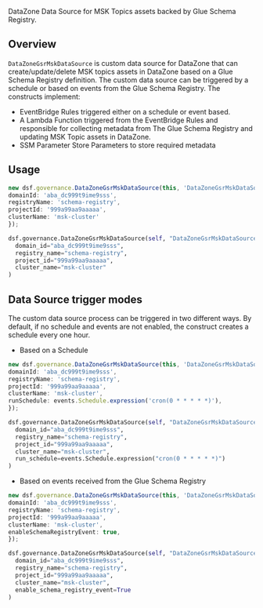 <!-- This file is generated, do not modify directly, update the README.md in framework/src/governance -->



DataZone Data Source for MSK Topics assets backed by Glue Schema Registry.

## Overview

`DataZoneGsrMskDataSource` is custom data source for DataZone that can create/update/delete MSK topics assets in DataZone based on a Glue Schema Registry definition. The custom data source can be triggered by a schedule or based on events from the Glue Schema Registry. The constructs implement:
- EventBridge Rules triggered either on a schedule or event based.
- A Lambda Function triggered from the EventBridge Rules and responsible for collecting metadata from The Glue Schema Registry and updating MSK Topic assets in DataZone.
- SSM Parameter Store Parameters to store required metadata

## Usage

<Tabs>
  <TabItem value="typescript" label="TypeScript" default>

  ```typescript
new dsf.governance.DataZoneGsrMskDataSource(this, 'DataZoneGsrMskDataSource', {
  domainId: 'aba_dc999t9ime9sss',
  registryName: 'schema-registry',
  projectId: '999a99aa9aaaaa',
  clusterName: 'msk-cluster'
});
  ```
  
  </TabItem>
  <TabItem value="python" label="Python">

  ```python
dsf.governance.DataZoneGsrMskDataSource(self, "DataZoneGsrMskDataSource",
    domain_id="aba_dc999t9ime9sss",
    registry_name="schema-registry",
    project_id="999a99aa9aaaaa",
    cluster_name="msk-cluster"
)
  ```

  </TabItem>
</Tabs>

## Data Source trigger modes

The custom data source process can be triggered in two different ways. By default, if no schedule and events are not enabled, the construct creates a schedule every one hour.
- Based on a Schedule

<Tabs>
  <TabItem value="typescript" label="TypeScript" default>

  ```typescript
new dsf.governance.DataZoneGsrMskDataSource(this, 'DataZoneGsrMskDataSource', {
  domainId: 'aba_dc999t9ime9sss',
  registryName: 'schema-registry',
  projectId: '999a99aa9aaaaa',
  clusterName: 'msk-cluster',
  runSchedule: events.Schedule.expression('cron(0 * * * * *)'),
});
  ```
  
  </TabItem>
  <TabItem value="python" label="Python">

  ```python
dsf.governance.DataZoneGsrMskDataSource(self, "DataZoneGsrMskDataSource",
    domain_id="aba_dc999t9ime9sss",
    registry_name="schema-registry",
    project_id="999a99aa9aaaaa",
    cluster_name="msk-cluster",
    run_schedule=events.Schedule.expression("cron(0 * * * * *)")
)
  ```

  </TabItem>
</Tabs>

- Based on events received from the Glue Schema Registry

<Tabs>
  <TabItem value="typescript" label="TypeScript" default>

  ```typescript
new dsf.governance.DataZoneGsrMskDataSource(this, 'DataZoneGsrMskDataSource', {
  domainId: 'aba_dc999t9ime9sss',
  registryName: 'schema-registry',
  projectId: '999a99aa9aaaaa',
  clusterName: 'msk-cluster',
  enableSchemaRegistryEvent: true,
});
  ```
  
  </TabItem>
  <TabItem value="python" label="Python">

  ```python
dsf.governance.DataZoneGsrMskDataSource(self, "DataZoneGsrMskDataSource",
    domain_id="aba_dc999t9ime9sss",
    registry_name="schema-registry",
    project_id="999a99aa9aaaaa",
    cluster_name="msk-cluster",
    enable_schema_registry_event=True
)
  ```

  </TabItem>
</Tabs>

